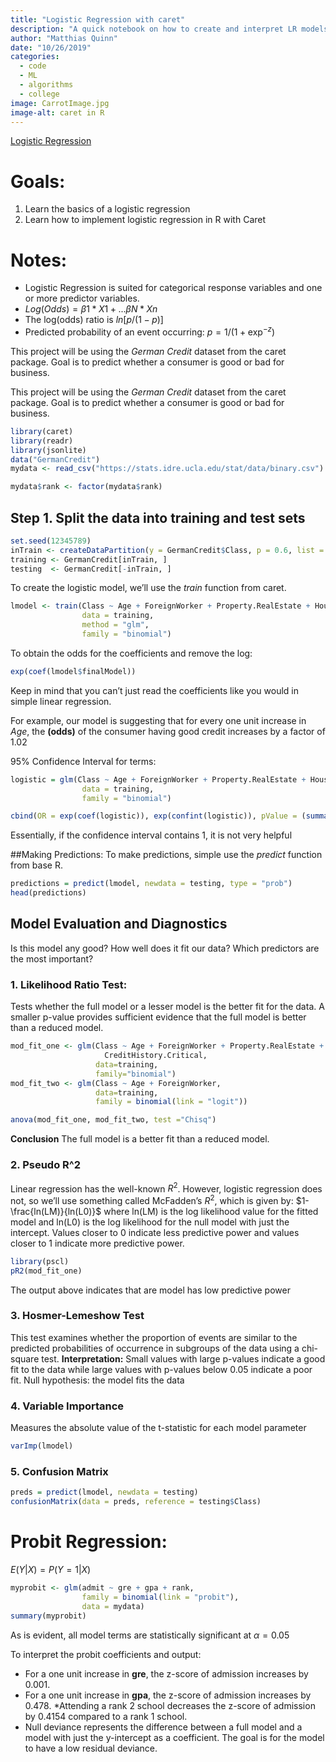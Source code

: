 ---
title: "Logistic Regression with caret"
description: "A quick notebook on how to create and interpret LR models."
author: "Matthias Quinn"
date: "10/26/2019"
categories:
  - code
  - ML
  - algorithms
  - college
image: CarrotImage.jpg
image-alt: caret in R
---

[Logistic Regression](https://www.r-bloggers.com/evaluating-logistic-regression-models/)

# Goals:

1.  Learn the basics of a logistic regression
2.  Learn how to implement logistic regression in R with Caret

# Notes:

-   Logistic Regression is suited for categorical response variables and one or more predictor variables.
-   $Log(Odds) = \beta1*X1+...\beta N*Xn$
-   The log(odds) ratio is $ln[p/(1-p)]$
-   Predicted probability of an event occurring: $p = 1/(1+\exp^{-z})$

This project will be using the *German Credit* dataset from the caret package. Goal is to predict whether a consumer is good or bad for business.


This project will be using the *German Credit* dataset from the caret package. Goal is to predict whether a consumer is good or bad for business.

```{r, warning=FALSE, echo = TRUE}
library(caret)
library(readr)
library(jsonlite)
data("GermanCredit")
mydata <- read_csv("https://stats.idre.ucla.edu/stat/data/binary.csv")

mydata$rank <- factor(mydata$rank)
```

## Step 1. Split the data into training and test sets

```{r echo = TRUE, results='hide', warning=FALSE}
set.seed(12345789)
inTrain <- createDataPartition(y = GermanCredit$Class, p = 0.6, list = FALSE, )
training <- GermanCredit[inTrain, ]
testing  <- GermanCredit[-inTrain, ]
```

To create the logistic model, we'll use the *train* function from caret.

```{r, warning=FALSE}
lmodel <- train(Class ~ Age + ForeignWorker + Property.RealEstate + Housing.Own + CreditHistory.Critical,
                data = training,
                method = "glm",
                family = "binomial")
```

To obtain the odds for the coefficients and remove the log:

```{r, warning=FALSE}
exp(coef(lmodel$finalModel))
```

Keep in mind that you can't just read the coefficients like you would in simple linear regression.

For example, our model is suggesting that for every one unit increase in *Age*, the **(odds)** of the consumer having good credit increases by a factor of 1.02

95% Confidence Interval for terms:

```{r, warning=FALSE}
logistic = glm(Class ~ Age + ForeignWorker + Property.RealEstate + Housing.Own + CreditHistory.Critical,
                data = training,
                family = "binomial")

cbind(OR = exp(coef(logistic)), exp(confint(logistic)), pValue = (summary(logistic)$coefficients[, 4]))
```

Essentially, if the confidence interval contains 1, it is not very helpful

##Making Predictions: To make predictions, simple use the *predict* function from base R.

```{r, warning=FALSE}
predictions = predict(lmodel, newdata = testing, type = "prob")
head(predictions)
```

## Model Evaluation and Diagnostics

Is this model any good? How well does it fit our data? Which predictors are the most important?

### 1. Likelihood Ratio Test:

Tests whether the full model or a lesser model is the better fit for the data. A smaller p-value provides sufficient evidence that the full model is better than a reduced model.

```{r, warning=FALSE}
mod_fit_one <- glm(Class ~ Age + ForeignWorker + Property.RealEstate + Housing.Own + 
                     CreditHistory.Critical,
                   data=training,
                   family="binomial")
mod_fit_two <- glm(Class ~ Age + ForeignWorker,
                   data=training,
                   family = binomial(link = "logit"))

anova(mod_fit_one, mod_fit_two, test ="Chisq")
```

**Conclusion** The full model is a better fit than a reduced model.

### 2. Pseudo R\^2

Linear regression has the well-known $R^{2}$. However, logistic regression does not, so we'll use something called McFadden's $R^{2}$, which is given by: $1-\frac{ln(LM)}{ln(L0)}$ where ln(LM) is the log likelihood value for the fitted model and ln(L0) is the log likelihood for the null model with just the intercept. Values closer to 0 indicate less predictive power and values closer to 1 indicate more predictive power.

```{r, warning=FALSE}
library(pscl)
pR2(mod_fit_one)
```

The output above indicates that are model has low predictive power

### 3. Hosmer-Lemeshow Test

This test examines whether the proportion of events are similar to the predicted probabilities of occurrence in subgroups of the data using a chi-square test. **Interpretation:** Small values with large p-values indicate a good fit to the data while large values with p-values below 0.05 indicate a poor fit. Null hypothesis: the model fits the data

### 4. Variable Importance

Measures the absolute value of the t-statistic for each model parameter

```{r, warning=FALSE}
varImp(lmodel)
```

### 5. Confusion Matrix

```{r, warning=FALSE}
preds = predict(lmodel, newdata = testing)
confusionMatrix(data = preds, reference = testing$Class)
```

# Probit Regression:

$E(Y|X) = P(Y=1|X)$

```{r, warning=FALSE}
myprobit <- glm(admit ~ gre + gpa + rank,
                family = binomial(link = "probit"),
                data = mydata)
summary(myprobit)
```

As is evident, all model terms are statistically significant at $\alpha = 0.05$

To interpret the probit coefficients and output:

-   For a one unit increase in **gre**, the z-score of admission increases by 0.001.
-   For a one unit increase in **gpa**, the z-score of admission increases by 0.478. \*Attending a rank 2 school decreases the z-score of admission by 0.4154 compared to a rank 1 school.
-   Null deviance represents the difference between a full model and a model with just the y-intercept as a coefficient. The goal is for the model to have a low residual deviance.
